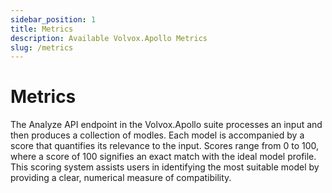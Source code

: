 ```yaml
---
sidebar_position: 1
title: Metrics
description: Available Volvox.Apollo Metrics
slug: /metrics
---
```


# Metrics

The Analyze API endpoint in the Volvox.Apollo suite processes an input and then produces a collection of modles.
Each model is accompanied by a score that quantifies its relevance to the input.
Scores range from 0 to 100, where a score of 100 signifies an exact match with the ideal model profile.
This scoring system assists users in identifying the most suitable model by providing a clear, numerical measure of compatibility.